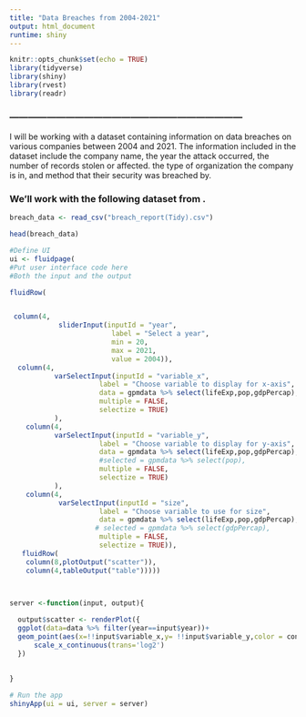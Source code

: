 ```yaml
---
title: "Data Breaches from 2004-2021"
output: html_document
runtime: shiny
---
```



```r
knitr::opts_chunk$set(echo = TRUE)
library(tidyverse)
library(shiny)
library(rvest)
library(readr)
```


### ---------------------------------------------------------------------------

I will be working with a dataset containing information on data breaches on various companies between 2004 and 2021. The information included in the dataset include the company name, the year the attack occurred, the number of records stolen or affected. the type of organization the company is in, and method that their security was breached by. 



### We'll work with the following dataset from . 

```r
breach_data <- read_csv("breach_report(Tidy).csv")

head(breach_data)
```


```r

#Define UI
ui <- fluidpage(
#Put user interface code here
#Both the input and the output

fluidRow(


 column(4,
            sliderInput(inputId = "year",
                         label = "Select a year",
                         min = 20,
                         max = 2021,
                         value = 2004)),
  column(4,
           varSelectInput(inputId = "variable_x",
                      label = "Choose variable to display for x-axis",
                      data = gpmdata %>% select(lifeExp,pop,gdpPercap),
                      multiple = FALSE,
                      selectize = TRUE)
           ),
    column(4,
           varSelectInput(inputId = "variable_y",
                      label = "Choose variable to display for y-axis",
                      data = gpmdata %>% select(lifeExp,pop,gdpPercap),
                      #selected = gpmdata %>% select(pop),
                      multiple = FALSE,
                      selectize = TRUE)
           ),
    column(4,
            varSelectInput(inputId = "size",
                      label = "Choose variable to use for size",
                      data = gpmdata %>% select(lifeExp,pop,gdpPercap),
                     # selected = gpmdata %>% select(gdpPercap),
                      multiple = FALSE,
                      selectize = TRUE)),
   fluidRow(
    column(8,plotOutput("scatter")),
    column(4,tableOutput("table")))))



server <-function(input, output){
 
  output$scatter <- renderPlot({
  ggplot(data=data %>% filter(year==input$year))+
  geom_point(aes(x=!!input$variable_x,y= !!input$variable_y,color = continent,size=!!input$size))+
      scale_x_continuous(trans='log2')
  })
  
  
}

# Run the app
shinyApp(ui = ui, server = server)


```




